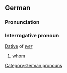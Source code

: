 ==German==
===Pronunciation===
{{IPA|[veːm]}}
===Interrogative pronoun===
[[Dative]] of ''[[wer]]''
#[[whom]]

[[Category:German pronouns]]